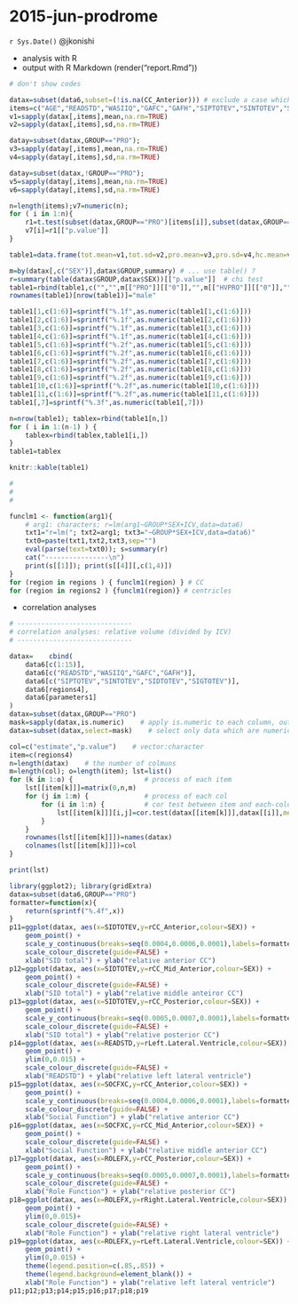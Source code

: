 # 2015-jun-prodrome

`r Sys.Date()` @jkonishi

- analysis with R
- output with R Markdown (render("report.Rmd"))

```r
# don't show codes

datax=subset(data6,subset=(!is.na(CC_Anterior))) # exclude a case which have no volume data
items=c("AGE","READSTD","WASIIQ","GAFC","GAFH","SIPTOTEV","SINTOTEV","SIDTOTEV","SIGTOTEV","SOCFXC","ROLEFX")
v1=sapply(datax[,items],mean,na.rm=TRUE)
v2=sapply(datax[,items],sd,na.rm=TRUE)

datay=subset(datax,GROUP=="PRO");
v3=sapply(datay[,items],mean,na.rm=TRUE)
v4=sapply(datay[,items],sd,na.rm=TRUE)

datay=subset(datax,!GROUP=="PRO");
v5=sapply(datay[,items],mean,na.rm=TRUE)
v6=sapply(datay[,items],sd,na.rm=TRUE)

n=length(items);v7=numeric(n);
for ( i in 1:n){
    r1=t.test(subset(datax,GROUP=="PRO")[items[i]],subset(datax,GROUP=="HVPRO")[items[i]])
    v7[i]=r1[["p.value"]]
}

table1=data.frame(tot.mean=v1,tot.sd=v2,pro.mean=v3,pro.sd=v4,hc.mean=v5,hc.sd=v6,p.value=v7)

m=by(datax[,c("SEX")],datax$GROUP,summary) # ... use table() ?
r=summary(table(datax$GROUP,datax$SEX))[["p.value"]]  # chi test
table1=rbind(table1,c("","",m[["PRO"]][["0"]],"",m[["HVPRO"]][["0"]],"",r))
rownames(table1)[nrow(table1)]="male"

table1[1,c(1:6)]=sprintf("%.1f",as.numeric(table1[1,c(1:6)])) 
table1[2,c(1:6)]=sprintf("%.1f",as.numeric(table1[2,c(1:6)])) 
table1[3,c(1:6)]=sprintf("%.1f",as.numeric(table1[3,c(1:6)])) 
table1[4,c(1:6)]=sprintf("%.1f",as.numeric(table1[4,c(1:6)])) 
table1[5,c(1:6)]=sprintf("%.2f",as.numeric(table1[5,c(1:6)])) 
table1[6,c(1:6)]=sprintf("%.2f",as.numeric(table1[6,c(1:6)])) 
table1[7,c(1:6)]=sprintf("%.2f",as.numeric(table1[7,c(1:6)])) 
table1[8,c(1:6)]=sprintf("%.2f",as.numeric(table1[8,c(1:6)])) 
table1[9,c(1:6)]=sprintf("%.2f",as.numeric(table1[9,c(1:6)])) 
table1[10,c(1:6)]=sprintf("%.2f",as.numeric(table1[10,c(1:6)])) 
table1[11,c(1:6)]=sprintf("%.2f",as.numeric(table1[11,c(1:6)])) 
table1[,7]=sprintf("%.3f",as.numeric(table1[,7])) 

n=nrow(table1); tablex=rbind(table1[n,])
for ( i in 1:(n-1) ) {
    tablex=rbind(tablex,table1[i,])
} 
table1=tablex
```

```r
knitr::kable(table1)

```

```r
# 
#
#

funclm1 <- function(arg1){
    # arg1: characters; r=lm(arg1~GROUP*SEX+ICV,data=data6)
    txt1="r=lm("; txt2=arg1; txt3="~GROUP*SEX+ICV,data=data6)"
    txt0=paste(txt1,txt2,txt3,sep="")
    eval(parse(text=txt0)); s=summary(r)
    cat("----------------\n")
    print(s[[1]]); print(s[[4]][,c(1,4)])
}
for (region in regions ) { funclm1(region) } # CC
for (region in regions2 ) {funclm1(region)} # centricles
```

- correlation analyses


```r
# -----------------------------
# correlation analyses: relative volume (divided by ICV)
# -----------------------------

datax=    cbind(
    data6[c(1:15)],
    data6[c("READSTD","WASIIQ","GAFC","GAFH")],
    data6[c("SIPTOTEV","SINTOTEV","SIDTOTEV","SIGTOTEV")],
    data6[regions4],
    data6[parameters1]
)
datax=subset(datax,GROUP=="PRO")
mask=sapply(datax,is.numeric)    # apply is.numeric to each column, output nuber is same as the number of co
datax=subset(datax,select=mask)    # select only data which are numeric

col=c("estimate","p.value")    # vector:character
item=c(regions4)
n=length(datax)    # the number of colmuns
m=length(col); o=length(item); lst=list()
for (k in 1:o) {                  # process of each item
    lst[[item[k]]]=matrix(0,n,m)
    for (j in 1:m) {              # process of each col
        for (i in 1:n) {          # cor test between item and each-column-in-datax
            lst[[item[k]]][i,j]=cor.test(datax[[item[k]]],datax[[i]],method="spearman")[[col[j]]]
        }
    }
    rownames(lst[[item[k]]])=names(datax)
    colnames(lst[[item[k]]])=col
}
```

```r
print(lst)
```

```r
library(ggplot2); library(gridExtra)
datax=subset(data6,GROUP=="PRO")
formatter=function(x){
	return(sprintf("%.4f",x))
}
p11=ggplot(datax, aes(x=SIDTOTEV,y=rCC_Anterior,colour=SEX)) +
    geom_point() +
    scale_y_continuous(breaks=seq(0.0004,0.0006,0.0001),labels=formatter) +
    scale_colour_discrete(guide=FALSE) + 
    xlab("SID total") + ylab("relative anterior CC")
p12=ggplot(datax, aes(x=SIDTOTEV,y=rCC_Mid_Anterior,colour=SEX)) +
    geom_point() +
    scale_colour_discrete(guide=FALSE) +
    xlab("SID total") + ylab("relative middle anteiror CC")
p13=ggplot(datax, aes(x=SIDTOTEV,y=rCC_Posterior,colour=SEX)) +
    geom_point() +
    scale_y_continuous(breaks=seq(0.0005,0.0007,0.0001),labels=formatter) +
    scale_colour_discrete(guide=FALSE) +
    xlab("SID total") + ylab("relative posterior CC")
p14=ggplot(datax, aes(x=READSTD,y=rLeft.Lateral.Ventricle,colour=SEX)) +
    geom_point() +
    ylim(0,0.015) +
    scale_colour_discrete(guide=FALSE) +
    xlab("READSTD") + ylab("relative left lateral ventricle")
p15=ggplot(datax, aes(x=SOCFXC,y=rCC_Anterior,colour=SEX)) +
    geom_point() +
    scale_y_continuous(breaks=seq(0.0004,0.0006,0.0001),labels=formatter) +
    scale_colour_discrete(guide=FALSE) +
    xlab("Social Function") + ylab("relative anterior CC")
p16=ggplot(datax, aes(x=SOCFXC,y=rCC_Mid_Anterior,colour=SEX)) +
    geom_point() +
    scale_colour_discrete(guide=FALSE) +
    xlab("Social Function") + ylab("relative middle anterior CC")
p17=ggplot(datax, aes(x=ROLEFX,y=rCC_Posterior,colour=SEX)) +
    geom_point() +
    scale_y_continuous(breaks=seq(0.0005,0.0007,0.0001),labels=formatter) +
    scale_colour_discrete(guide=FALSE) +
    xlab("Role Function") + ylab("relative posterior CC")
p18=ggplot(datax, aes(x=ROLEFX,y=rRight.Lateral.Ventricle,colour=SEX)) +
    geom_point() +
    ylim(0,0.015)+
    scale_colour_discrete(guide=FALSE) +
    xlab("Role Function") + ylab("relative right lateral ventricle")
p19=ggplot(datax, aes(x=ROLEFX,y=rLeft.Lateral.Ventricle,colour=SEX)) +
    geom_point() +
    ylim(0,0.015) +
    theme(legend.position=c(.85,.85)) +
    theme(legend.background=element_blank()) +
    xlab("Role Function") + ylab("relative left lateral ventricle")
p11;p12;p13;p14;p15;p16;p17;p18;p19
```

